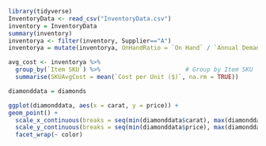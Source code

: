 ```{r}
library(tidyverse)
InventoryData <- read_csv("InventoryData.csv")
inventory = InventoryData
summary(inventory)
inventorya <- filter(inventory, Supplier=="A")
inventorya = mutate(inventorya, OnHandRatio = `On Hand` / `Annual Demand`)

```

```{r}
avg_cost <- inventorya %>%
  group_by(`Item SKU`) %>%                        # Group by Item SKU
  summarise(SKUAvgCost = mean(`Cost per Unit ($)`, na.rm = TRUE))
```



```{r}
diamonddata = diamonds
```

```{r}
ggplot(diamonddata, aes(x = carat, y = price)) +
geom_point() +
  scale_x_continuous(breaks = seq(min(diamonddata$carat), max(diamonddata$carat), by = 0.5)) +
  scale_y_continuous(breaks = seq(min(diamonddata$price), max(diamonddata$price), by = 500)) +
  facet_wrap(~ color)
```

